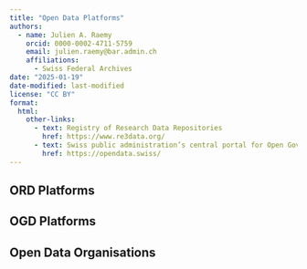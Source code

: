 ---
title: "Open Data Platforms"
authors: 
  - name: Julien A. Raemy
    orcid: 0000-0002-4711-5759
    email: julien.raemy@bar.admin.ch
    affiliations:
      - Swiss Federal Archives
date: "2025-01-19"
date-modified: last-modified
license: "CC BY"
format:
  html:
    other-links:
      - text: Registry of Research Data Repositories
        href: https://www.re3data.org/
      - text: Swiss public administration’s central portal for Open Government Data
        href: https://opendata.swiss/
---

## ORD Platforms

## OGD Platforms

## Open Data Organisations


